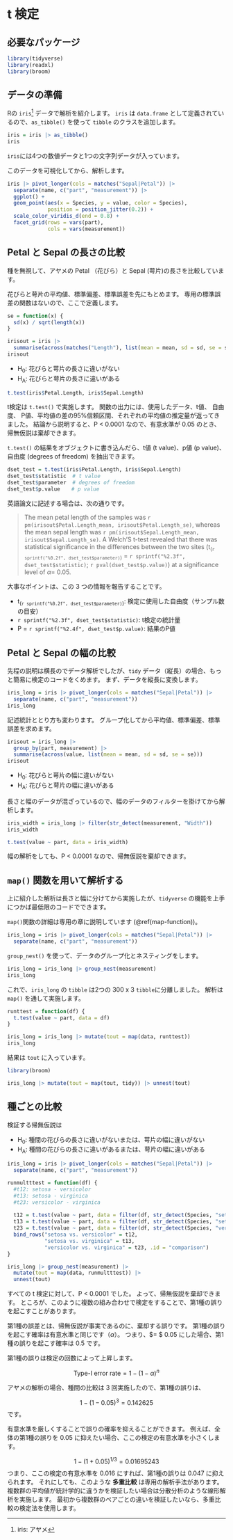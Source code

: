 # t 検定 {#t-test}

## 必要なパッケージ

```r
library(tidyverse)
library(readxl)
library(broom)
```

## データの準備

Rの `iris`^[iris: アヤメ] データで解析を紹介します。
`iris` は `data.frame` として定義されているので、`as_tibble()` を使って `tibble` のクラスを追加します。

```r
iris = iris |> as_tibble()
iris
```

`iris`には4つの数値データと1つの文字列データが入っています。

このデータを可視化してから、解析します。

```r
iris |> pivot_longer(cols = matches("Sepal|Petal")) |> 
  separate(name, c("part", "measurement")) |> 
  ggplot() + 
  geom_point(aes(x = Species, y = value, color = Species),
             position = position_jitter(0.2)) +
  scale_color_viridis_d(end = 0.8) +
  facet_grid(rows = vars(part),
             cols = vars(measurement))
```


## Petal と Sepal の長さの比較

種を無視して、アヤメの Petal （花びら）と Sepal (萼片)の長さを比較しています。

花びらと萼片の平均値、標準偏差、標準誤差を先にもとめます。
専用の標準誤差の関数はないので、ここで定義します。

```r
se = function(x) {
  sd(x) / sqrt(length(x))
}
```


```r
irisout = iris |> 
  summarise(across(matches("Length"), list(mean = mean, sd = sd, se = se)))
irisout
```


* H~0~: 花びらと萼片の長さに違いがない
* H~A~: 花びらと萼片の長さに違いがある

```r
t.test(iris$Petal.Length, iris$Sepal.Length)
```

t検定は `t.test()` で実施します。
関数の出力には、使用したデータ、t値、 自由度、 P値、平均値の差の95%信頼区間、それぞれの平均値の推定量が返ってきました。
結論から説明すると、P < 0.0001 なので、有意水準が 0.05 のとき、帰無仮説は棄却できます。

`t.test()` の結果をオブジェクトに書き込んだら、t値 (t value)、p値 (p value)、自由度 (degrees of freedom) を抽出できます。

```r
dset_test = t.test(iris$Petal.Length, iris$Sepal.Length)
dset_test$statistic  # t value
dset_test$parameter  # degrees of freedom 
dset_test$p.value 　 # p value
```

英語論文に記述する場合は、次の通りです。

> The mean petal length of the samples was `r pm(irisout$Petal.Length_mean, irisout$Petal.Length_se)`, whereas the mean sepal length was `r pm(irisout$Sepal.Length_mean, irisout$Sepal.Length_se)`.
A Welch'S t-test revealed that there was statistical significance in the differences between the two sites (t~(`r sprintf("%0.2f", dset_test$parameter)`)~ = `r sprintf("%2.3f", dset_test$statistic)`; `r pval(dset_test$p.value)`) at a significance level of $\alpha=$ 0.05.

大事なポイントは、この 3 つの情報を報告することです。

* t~(`r sprintf("%0.2f", dset_test$parameter)`)~: 検定に使用した自由度（サンプル数の目安）
* `r sprintf("%2.3f", dset_test$statistic)`: t検定の統計量
* P = `r sprintf("%2.4f", dset_test$p.value)`: 結果のP値

## Petal と Sepal の幅の比較

先程の説明は横長のでデータ解析でしたが、`tidy` データ（縦長）の場合、もっと簡易に検定のコードをくめます。
まず、データを縦長に変換します。

```r
iris_long = iris |> pivot_longer(cols = matches("Sepal|Petal")) |> 
  separate(name, c("part", "measurement"))
iris_long
```

記述統計ととり方も変わります。
グループ化してから平均値、標準偏差、標準誤差を求めます。

```r
irisout = iris_long |> 
  group_by(part, measurement) |> 
  summarise(across(value, list(mean = mean, sd = sd, se = se)))
irisout
```

* H~0~: 花びらと萼片の幅に違いがない
* H~A~: 花びらと萼片の幅に違いがある

長さと幅のデータが混ざっているので、幅のデータのフィルターを掛けてから解析します。

```r
iris_width = iris_long |> filter(str_detect(measurement, "Width"))
iris_width
```

```r
t.test(value ~ part, data = iris_width)
```

幅の解析をしても、P < 0.0001 なので、帰無仮説を棄却できます。


## `map()` 関数を用いて解析する

上に紹介した解析は長さと幅に分けてから実施したが、`tidyverse` の機能を上手につかば最低限のコードでできます。

`map()`関数の詳細は専用の章に説明しています (\@ref(map-function))。

```r
iris_long = iris |> pivot_longer(cols = matches("Sepal|Petal")) |> 
  separate(name, c("part", "measurement"))
```

`group_nest()` を使って、データのグループ化とネスティングをします。

```r
iris_long = iris_long |> group_nest(measurement)
iris_long
```

これで、`iris_long` の `tibble` は2つの 300 x 3 `tibble`に分離しました。
解析は `map()` を通して実施します。

```r
runttest = function(df) {
  t.test(value ~ part, data = df)
}

iris_long = iris_long |> mutate(tout = map(data, runttest))
iris_long
```

結果は `tout` に入っています。

```r
library(broom)

iris_long |> mutate(tout = map(tout, tidy)) |> unnest(tout)
```


## 種ごとの比較

検証する帰無仮説は

* H~0~: 種間の花びらの長さに違いがないまたは、萼片の幅に違いがない
* H~A~: 種間の花びらの長さに違いがあるまたは、萼片の幅に違いがある

```r
iris_long = iris |> pivot_longer(cols = matches("Sepal|Petal")) |> 
  separate(name, c("part", "measurement"))

runmultttest = function(df) {
  #t12: setosa - versicolor
  #t13: setosa - virginica
  #t23: versicolor - virginica
   
  t12 = t.test(value ~ part, data = filter(df, str_detect(Species, "set|ver"))) |> tidy()
  t13 = t.test(value ~ part, data = filter(df, str_detect(Species, "set|vir"))) |> tidy()
  t23 = t.test(value ~ part, data = filter(df, str_detect(Species, "ver|vir"))) |> tidy()
  bind_rows("setosa vs. versicolor" = t12, 
            "setosa vs. virginica" = t13, 
            "versicolor vs. virginica" = t23, .id = "comparison")
}

iris_long |> group_nest(measurement) |> 
  mutate(tout = map(data, runmultttest)) |> 
  unnest(tout) 
```

すべての t 検定に対して、P < 0.0001 でした。
よって、帰無仮説を棄却できます。
ところが、このように複数の組み合わせで検定をすることで、第1種の誤りを起こすことがあります。

第1種の誤差とは、帰無仮説が事実であるのに、棄却する誤りです。
第1種の誤りを起こす確率は有意水準と同じです（$\alpha$）。
つまり、$\alpha = $ 0.05 にした場合、第1種の誤りを起こす確率は 0.5 です。

第1種の誤りは検定の回数によって上昇します。

$$
\text{Type-I error rate} = 1 - (1-\alpha)^n
$$

アヤメの解析の場合、種間の比較は 3 回実施したので、第1種の誤りは、

$$
1 - (1-0.05)^3 = 0.142625
$$
です。

有意水準を厳しくすることで誤りの確率を抑えることができます。
例えば、全体の第1種の誤りを 0.05 に抑えたい場合、ここの検定の有意水準を小さくします。

$$
1 - (1 + 0.05)^{1/3} = 0.01695243
$$
つまり、ここの検定の有意水準を 0.016 にすれば、第1種の誤りは 0.047 に抑えられます。
それにしても、このような **多重比較** は専用の解析手法があります。
複数群の平均値が統計学的に違うかを検証したい場合は分散分析のような線形解析を実施します。
最初から複数群のペアごとの違いを検証したいなら、多重比較の検定法を使用します。






















